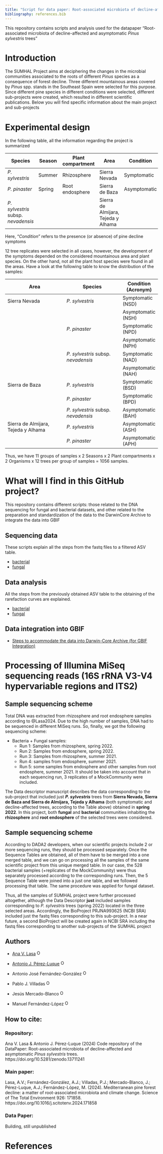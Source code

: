 ```yaml
---
title: "Script for data paper: Root-associated microbiota of decline-affected and asymptomatic *Pinus sylvestris* trees"
bibliography: references.bib
---
```


This repository contains scripts and analysis used for the datapaper "Root-associated microbiota of decline-affected and asymptomatic *Pinus sylvestris* trees" 

# Introduction  

The SUMHAL Project aims at deciphering the changes in the microbial communities associated to the roots of different *Pinus* species as a consequence of forest decline. Three different mountainous areas covered by *Pinus* spp. stands in the Southeast Spain were selected for this purpose.
Since different pine species in different conditions were selected, different sub-projects were created, which resulted in different scientific publications. Below you will find specific information about the main project and sub-projects

# Experimental design

In the following table, all the information regarding the project is summarized 

| Species                             | Season | Plant compartment | Area                                         | Condition    | Organism |
|-------------------------------------|--------|-------------------|----------------------------------------------|--------------|----------|
| *P. sylvestris*                     | Summer | Rhizosphere       | Sierra Nevada                                | Symptomatic  | Bacteria |
| *P. pinaster*                       | Spring | Root endosphere   | Sierra de Baza                               | Asymptomatic | Fungi    |
| *P. sylvestris* subsp. *nevadensis* |        |                   | Sierra de Almijara, Tejeda y Alhama          |              |          |


Here, "*Condition*" refers to the presence (or absence) of pine decline symptoms

12 tree replicates were selected in all cases, however, the development of the symptoms depended on the considered mountainous area and plant species. On the other hand, not all the plant host species were found in all the areas. Have a look at the following table to know the distribution of the samples:

| Area                                  | Species                             | Condition (Acronym)    |
|---------------------------------------|-------------------------------------|------------------------|
| Sierra Nevada                         | *P. sylvestris*                     | Symptomatic (NSD)      |
|                                       |                                     | Asymptomatic (NSH)     |
|                                       | *P. pinaster*                       | Symptomatic (NPD)      |
|                                       |                                     | Asymptomatic (NPH)     |
|                                       | *P. sylvestris* subsp. *nevadensis* | Symptomatic (NAD)      |
|                                       |                                     | Asymptomatic (NAH)     |
| Sierra de Baza                        | *P. sylvestris*                     | Symptomatic (BSD)      |
|                                       | *P. pinaster*                       | Symptomatic (BPD)      |
|                                       | *P. sylvestris* subsp. *nevadensis* | Asymptomatic (BAH)     |
| Sierra de Almijara, Tejeda y Alhama   | *P. sylvestris*                     | Asymptomatic (ASH)     |
|                                       | *P. pinaster*                       | Asymptomatic (APH)     |


Thus, we have 11 groups of samples x 2 Seasons x 2 Plant compartments x 2 Organisms x 12 trees per group of samples = 1056 samples.

# What will I find in this GitHub project?

This repository contains different scripts: those related to the DNA sequencing for fungal and bacterial datasets, and other related to the preparation and standardization of the data to the DarwinCore Archive to integrate the data into GBIF

## Sequencing data
These scripts explain all the steps from the fastq files to a filtered ASV table.

- [bacterial](sequencing_reads_processing_16S.qmd)
- [fungal](sequencing_reads_processing_ITS2.qmd)

## Data analysis 
All the steps from the previously obtained ASV table to the obtaining of the rarefaction curves are explained.

- [bacterial](analysis_16S.qmd)
- [fungal](analysis_ITS2.qmd)

## Data integration into GBIF
- [Steps to accommodate the data into Darwin-Core Archive (for GBIF Integration)]()

# Processing of Illumina MiSeq sequencing reads (16S rRNA V3-V4 hypervariable regions and ITS2)
## Sample sequencing scheme
Total DNA was extracted from rhizosphere and root endosphere samples according to @Lasa2024. Due to the high number of samples, DNA had to be sequenced in different MiSeq runs. So, finally, we got the following sequencing scheme:

 - Bacteria + Fungal samples:
	 - Run 1: Samples from rhizosphere, spring 2022.
	 - Run 2: Samples from endosphere, spring 2022.
	 - Run 3: Samples from rhizosphere, summer 2021.
	 - Run 4: samples from endosphere, summer 2021.
	 - Run 5: some samples from endosphere and other samples from root endosphere, summer 2021.
It should be taken into account that in each sequencing run, 3 replicates of a MockCommunity were included.

The Data descriptor manuscript describes the data corresponding to the sub-project that included just ***P. sylvestris*** trees from **Sierra Nevada, Sierra de Baza and Sierra de Almijara, Tejeda y Alhama** (both symptomatic and decline-affected trees, according to the Table above) obtained in **spring 2022**. In this project, both **fungal** and **bacterial** communities inhabiting the **rhizosphere** and **root endosphere** of the selected trees were considered.

## Sample sequencing scheme
According to DADA2 developers, when our scientific projects include 2 or more sequencing runs, they should be processed separately. Once the Sequence Tables are obtained, all of them have to be merged into a one merged table, and we can go on processing all the samples of the same scientific project from this unique merged table.
In our case, the 528 bacterial samples (+replicates of the MockCommunity) were thus separately processed according to the corresponding runs. Then, the 5 Sequence Table were joined into a just one table, and we followed processing that table. The same procedure was applied for fungal dataset.

Thus, all the samples of SUMHAL project were further processed altogether, although the Data Descriptor **just** included samples corresponding to *P. sylvestris* trees (spring 2022) located in the three selected areas. Accordingly, the BioProject PRJNA993625 (NCBI SRA) included just the fastq files corresponding to this sub-project. In a near future, a second BioProject will be created again in NCBI SRA including the fastq files corresponding to another sub-projects of the SUMHAL project


## Authors
- [Ana V. Lasa](https://github.com/anitalasa) <a href="https://orcid.org/0000-0003-3783-7157" target="orcid.widget">
<img alt="ORCID logo" src="https://info.orcid.org/wp-content/uploads/2019/11/orcid_16x16.png" width="16" height="16" /></a>

- [Antonio J. Pérez-Luque](https://github.com/ajpelu) <a href="https://orcid.org/0000-0002-1747-0469" target="orcid.widget">
<img alt="ORCID logo" src="https://info.orcid.org/wp-content/uploads/2019/11/orcid_16x16.png" width="16" height="16" /></a>

- Antonio José Fernández-González <a href="https://orcid.org/0000-0002-1938-5436" target="orcid.widget">
<img alt="ORCID logo" src="https://info.orcid.org/wp-content/uploads/2019/11/orcid_16x16.png" width="16" height="16" /></a>

- Pablo J. Villadas <a href="https://orcid.org/0000-0001-8662-8883" target="orcid.widget">
<img alt="ORCID logo" src="https://info.orcid.org/wp-content/uploads/2019/11/orcid_16x16.png" width="16" height="16" /></a>

- Jesús Mercado-Blanco <a href="https://orcid.org/0000-0003-1895-5895" target="orcid.widget">
<img alt="ORCID logo" src="https://info.orcid.org/wp-content/uploads/2019/11/orcid_16x16.png" width="16" height="16" /></a>

- Manuel Fernández-López <a href="https://orcid.org/0000-0003-2366-6908" target="orcid.widget">
<img alt="ORCID logo" src="https://info.orcid.org/wp-content/uploads/2019/11/orcid_16x16.png" width="16" height="16" /></a>

## How to cite: 

### Repository: 
Ana V. Lasa & Antonio J. Pérez-Luque (2024) Code repository of the DataPaper: Root-associated microbiota of decline-affected and asymptomatic *Pinus sylvestris* trees.  https://doi.org/10.5281/zenodo.13711241

### Main paper: 
Lasa, A.V.; Fernández-González, A.J.; Villadas, P.J.; Mercado-Blanco, J.; Pérez-Luque, A.J.; Fernández-López, M. (2024). Mediterranean pine forest decline: a matter of root-associated microbiota and climate change. Science of The Total Environment 926: 171858. https://doi.org/10.1016/j.scitotenv.2024.171858

### Data Paper: 
Building, still unpublished

# References 

